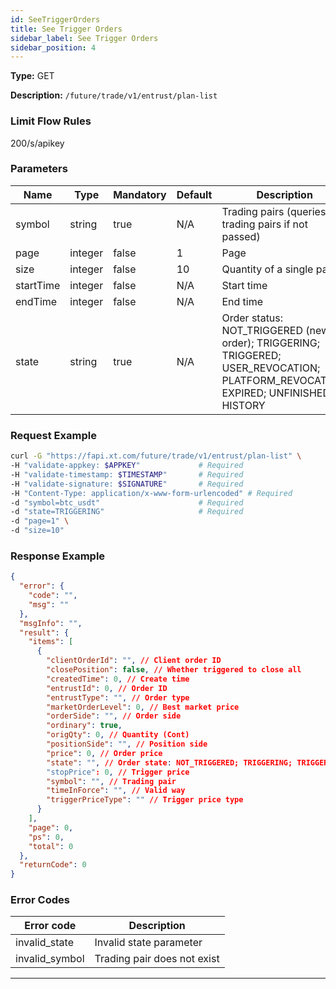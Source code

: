 ```yaml
---
id: SeeTriggerOrders
title: See Trigger Orders
sidebar_label: See Trigger Orders
sidebar_position: 4
---
```


**Type:** GET

**Description:** `/future/trade/v1/entrust/plan-list`

### Limit Flow Rules

200/s/apikey

### Parameters

| Name | Type | Mandatory | Default | Description | Ranges |
| --- | --- | --- | --- | --- | --- |
| symbol | string | true | N/A | Trading pairs (queries all trading pairs if not passed) |  |
| page | integer | false | 1 | Page |  |
| size | integer | false | 10 | Quantity of a single page |  |
| startTime | integer | false | N/A | Start time |  |
| endTime | integer | false | N/A | End time |  |
| state | string | true | N/A | Order status: NOT_TRIGGERED (new order); TRIGGERING; TRIGGERED; USER_REVOCATION; PLATFORM_REVOCATION; EXPIRED; UNFINISHED; HISTORY | NOT_TRIGGERED;TRIGGERING;TRIGGERED;USER_REVOCATION;PLATFORM_REVOCATION;EXPIRED;UNFINISHED;HISTORY |

### Request Example

```bash
curl -G "https://fapi.xt.com/future/trade/v1/entrust/plan-list" \
-H "validate-appkey: $APPKEY"             # Required
-H "validate-timestamp: $TIMESTAMP"       # Required
-H "validate-signature: $SIGNATURE"       # Required
-H "Content-Type: application/x-www-form-urlencoded" # Required
-d "symbol=btc_usdt"                      # Required
-d "state=TRIGGERING"                     # Required
-d "page=1" \
-d "size=10"
```

### Response Example

```json title="Response"
{
  "error": {
    "code": "",
    "msg": ""
  },
  "msgInfo": "",
  "result": {
    "items": [
      {
        "clientOrderId": "", // Client order ID
        "closePosition": false, // Whether triggered to close all
        "createdTime": 0, // Create time
        "entrustId": 0, // Order ID
        "entrustType": "", // Order type
        "marketOrderLevel": 0, // Best market price
        "orderSide": "", // Order side
        "ordinary": true,
        "origQty": 0, // Quantity (Cont)
        "positionSide": "", // Position side
        "price": 0, // Order price
        "state": "", // Order state: NOT_TRIGGERED; TRIGGERING; TRIGGERED; USER_REVOCATION; PLATFORM_REVOCATION; EXPIRED; UNFINISHED; HISTORY
        "stopPrice": 0, // Trigger price
        "symbol": "", // Trading pair
        "timeInForce": "", // Valid way
        "triggerPriceType": "" // Trigger price type
      }
    ],
    "page": 0,
    "ps": 0,
    "total": 0
  },
  "returnCode": 0
}
```

### Error Codes

| Error code     | Description                 |
| -------------- | --------------------------- |
| invalid_state  | Invalid state parameter     |
| invalid_symbol | Trading pair does not exist |

---
